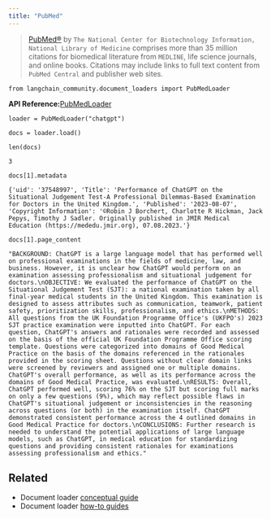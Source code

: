 ```yaml
---
title: "PubMed"
---
```


> [PubMed®](https://pubmed.ncbi.nlm.nih.gov/) by `The National Center for Biotechnology Information, National Library of Medicine` comprises more than 35 million citations for biomedical literature from `MEDLINE`, life science journals, and online books. Citations may include links to full text content from `PubMed Central` and publisher web sites.

```
from langchain_community.document_loaders import PubMedLoader
```

**API Reference:**[PubMedLoader](https://python.langchain.com/api_reference/community/document_loaders/langchain_community.document_loaders.pubmed.PubMedLoader.html)

```
loader = PubMedLoader("chatgpt")
```

```
docs = loader.load()
```

```
len(docs)
```

```
3
```

```
docs[1].metadata
```

```
{'uid': '37548997', 'Title': 'Performance of ChatGPT on the Situational Judgement Test-A Professional Dilemmas-Based Examination for Doctors in the United Kingdom.', 'Published': '2023-08-07', 'Copyright Information': '©Robin J Borchert, Charlotte R Hickman, Jack Pepys, Timothy J Sadler. Originally published in JMIR Medical Education (https://mededu.jmir.org), 07.08.2023.'}
```

```
docs[1].page_content
```

```
"BACKGROUND: ChatGPT is a large language model that has performed well on professional examinations in the fields of medicine, law, and business. However, it is unclear how ChatGPT would perform on an examination assessing professionalism and situational judgement for doctors.\nOBJECTIVE: We evaluated the performance of ChatGPT on the Situational Judgement Test (SJT): a national examination taken by all final-year medical students in the United Kingdom. This examination is designed to assess attributes such as communication, teamwork, patient safety, prioritization skills, professionalism, and ethics.\nMETHODS: All questions from the UK Foundation Programme Office's (UKFPO's) 2023 SJT practice examination were inputted into ChatGPT. For each question, ChatGPT's answers and rationales were recorded and assessed on the basis of the official UK Foundation Programme Office scoring template. Questions were categorized into domains of Good Medical Practice on the basis of the domains referenced in the rationales provided in the scoring sheet. Questions without clear domain links were screened by reviewers and assigned one or multiple domains. ChatGPT's overall performance, as well as its performance across the domains of Good Medical Practice, was evaluated.\nRESULTS: Overall, ChatGPT performed well, scoring 76% on the SJT but scoring full marks on only a few questions (9%), which may reflect possible flaws in ChatGPT's situational judgement or inconsistencies in the reasoning across questions (or both) in the examination itself. ChatGPT demonstrated consistent performance across the 4 outlined domains in Good Medical Practice for doctors.\nCONCLUSIONS: Further research is needed to understand the potential applications of large language models, such as ChatGPT, in medical education for standardizing questions and providing consistent rationales for examinations assessing professionalism and ethics."
```

## Related

* Document loader [conceptual guide](/oss/concepts/document_loaders)
* Document loader [how-to guides](/oss/how_to/#document-loaders)
